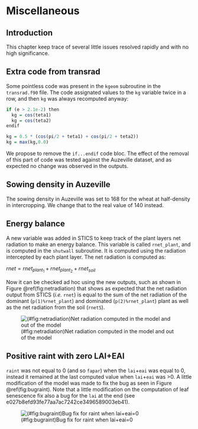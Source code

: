 # Miscellaneous {#misc}


## Introduction

This chapter keep trace of several little issues resolved rapidly and with no high significance. 

## Extra code from transrad

Some pointless code was present in the `kgeom` subroutine in the `transrad.f90` file. The code assignated values to the `kg` variable twice in a row, and then `kg` was always recomputed anyway:

```r
if (e > 2.1e-2) then
  kg = cos(teta1)
  kg = cos(teta2)
endif

kg = 0.5 * (cos(pi/2 + teta1) + cos(pi/2 + teta2))
kg = max(kg,0.0)
```

We propose to remove the `if...endif` code bloc. The effect of the removal of this part of code was tested against the Auzeville dataset, and as expected no change was observed in the outputs.


## Sowing density in Auzeville

The sowing density in Auzeville was set to 168 for the wheat at half-density in intercropping. We change that to the real value of 140 instead.

## Energy balance

A new variable was added in STICS to keep track of the plant layers net radiation to make an energy balance. This variable is called `rnet_plant`, and is computed in the `shutwall` subroutine. It is computed using the radiation intercepted by each plant layer. The net radiation is computed as:

$rnet= rnet_{plant_1}+rnet_{plant_2}+rnet_{soil}$

Now it can be checked ad hoc using the new outputs, such as shown in Figure \@ref(fig:netradiation) that shows as expected that the net radiation output from STICS (*i.e.* `rnet`) is equal to the sum of the net radiation of the dominant (`p(1)%rnet_plant`) and dominated (`p(2)%rnet_plant`) plant as well as the net radiation from the soil (`rnetS`).

![(\#fig:netradiation)Net radiation computed in the model and out of the model](img/energy_balance.png)


## Positive raint with zero LAI+EAI

`raint` was not equal to 0 (and so `fapar`) when the `lai`+`eai` was equal to 0, instead it remained at the last computed value when `lai`+`eai` was >0. A little modification of the model was made to fix the bug as seen in Figure \@ref(fig:bugraint). Note that a little modification on the computation of leaf senescence fix also a bug for the `lai` at the end (see e027b8efd93fe77aa7ac7242ce3496589003eb41).


![(\#fig:bugraint)Bug fix for raint when lai+eai=0](img/raintbug.png)